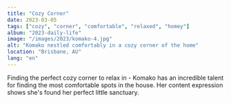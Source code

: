```yaml
---
title: "Cozy Corner"
date: 2023-03-05
tags: ["cozy", "corner", "comfortable", "relaxed", "homey"]
album: "2023-daily-life"
image: "/images/2023/komako-4.jpg"
alt: "Komako nestled comfortably in a cozy corner of the home"
location: "Brisbane, AU"
lang: "en"
---
```


Finding the perfect cozy corner to relax in - Komako has an incredible talent for finding the most comfortable spots in the house. Her content expression shows she's found her perfect little sanctuary.